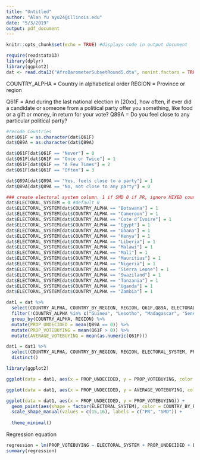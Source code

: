 ```yaml
---
title: "Untitled"
author: "Alan Yu ayu24@illinois.edu"
date: "5/3/2019"
output: pdf_document
---
```


```r
knitr::opts_chunk$set(echo = TRUE) #displays code in output document
```

```r
require(readstata13)
library(dplyr)
library(ggplot2)
dat <- read.dta13("AfroBarometerSubsetRound5.dta", nonint.factors = TRUE)
```

COUNTRY_ALPHA = Country in alphabetical order
REGION = Province or region

Q61F = And during the last national election in [20xx], how often, if ever did a candidate or someone from a political party offer you something, like food or a gift or money, in return for your vote? 
Q89A = Do you feel close to any particular political party?

```r
#recode Countries
dat$Q61F = as.character(dat$Q61F)
dat$Q89A = as.character(dat$Q89A)

dat$Q61F[dat$Q61F == "Never"] = 0
dat$Q61F[dat$Q61F == "Once or Twice"] = 1
dat$Q61F[dat$Q61F == "A Few Times"] = 2
dat$Q61F[dat$Q61F == "Often"] = 3

dat$Q89A[dat$Q89A == "Yes, feels close to a party"] = 1
dat$Q89A[dat$Q89A == "No, not close to any party"] = 0

### create electoral system column. 1 if SMD 0 if PR, ignore MIXED countries
dat$ELECTORAL_SYSTEM = 0 #default 0
dat$ELECTORAL_SYSTEM[dat$COUNTRY_ALPHA == "Botswana"] = 1 
dat$ELECTORAL_SYSTEM[dat$COUNTRY_ALPHA == "Cameroon"] = 1 
dat$ELECTORAL_SYSTEM[dat$COUNTRY_ALPHA == "Cote d’Ivoire"] = 1 
dat$ELECTORAL_SYSTEM[dat$COUNTRY_ALPHA == "Egypt"] = 1 
dat$ELECTORAL_SYSTEM[dat$COUNTRY_ALPHA == "Ghana"] = 1 
dat$ELECTORAL_SYSTEM[dat$COUNTRY_ALPHA == "Kenya"] = 1 
dat$ELECTORAL_SYSTEM[dat$COUNTRY_ALPHA == "Liberia"] = 1 
dat$ELECTORAL_SYSTEM[dat$COUNTRY_ALPHA == "Malawi"] = 1 
dat$ELECTORAL_SYSTEM[dat$COUNTRY_ALPHA == "Mali"] = 1 
dat$ELECTORAL_SYSTEM[dat$COUNTRY_ALPHA == "Mauritius"] = 1 
dat$ELECTORAL_SYSTEM[dat$COUNTRY_ALPHA == "Nigeria"] = 1 
dat$ELECTORAL_SYSTEM[dat$COUNTRY_ALPHA == "Sierra Leone"] = 1 
dat$ELECTORAL_SYSTEM[dat$COUNTRY_ALPHA == "Swaziland"] = 1 
dat$ELECTORAL_SYSTEM[dat$COUNTRY_ALPHA == "Tanzania"] = 1 
dat$ELECTORAL_SYSTEM[dat$COUNTRY_ALPHA == "Uganda"] = 1 
dat$ELECTORAL_SYSTEM[dat$COUNTRY_ALPHA == "Zambia"] = 1 
```

```r
dat1 = dat %>%
  select(COUNTRY_ALPHA, COUNTRY_BY_REGION, REGION, Q61F,Q89A, ELECTORAL_SYSTEM) %>%
  filter(!COUNTRY_ALPHA %in% c("Guinea", "Lesotho", "Madagascar", "Senegal", "Sudan", "Zimbabwe") & Q61F %in% c(0,1,2,3) & Q89A %in% c(0,1)) %>%
  group_by(COUNTRY_ALPHA, REGION) %>%
  mutate(PROP_UNDECIDED = mean(Q89A == 0)) %>%
  mutate(PROP_VOTEBUYING = mean(Q61F > 0)) %>%
  mutate(AVERAGE_VOTEBUYING = mean(as.numeric(Q61F)))

dat1 = dat1 %>%
  select(COUNTRY_ALPHA, COUNTRY_BY_REGION, REGION, ELECTORAL_SYSTEM, PROP_UNDECIDED, PROP_VOTEBUYING, AVERAGE_VOTEBUYING) %>%
  distinct()
```

```r
library(ggplot2)

ggplot(data = dat1, aes(x = PROP_UNDECIDED, y = PROP_VOTEBUYING, color = factor(ELECTORAL_SYSTEM))) + geom_point() + theme_minimal() + geom_smooth(method='lm', se = FALSE)

ggplot(data = dat1, aes(x = PROP_UNDECIDED, y = AVERAGE_VOTEBUYING, color = factor(ELECTORAL_SYSTEM))) + geom_point() + theme_minimal() + geom_smooth(method='lm', se = FALSE)
```


```r
ggplot(data = dat1, aes(x = PROP_UNDECIDED, y = PROP_VOTEBUYING)) + 
  geom_point(aes(shape = factor(ELECTORAL_SYSTEM), color = COUNTRY_BY_REGION, size = AVERAGE_VOTEBUYING)) + 
  scale_shape_manual(values = c(15,16), labels = c("PR", "SMD")) +
  
  theme_minimal()
```


Regression equation
```r
regression = lm(PROP_VOTEBUYING ~ ELECTORAL_SYSTEM + PROP_UNDECIDED + ELECTORAL_SYSTEM*PROP_UNDECIDED, data = dat1)
summary(regression)
```



